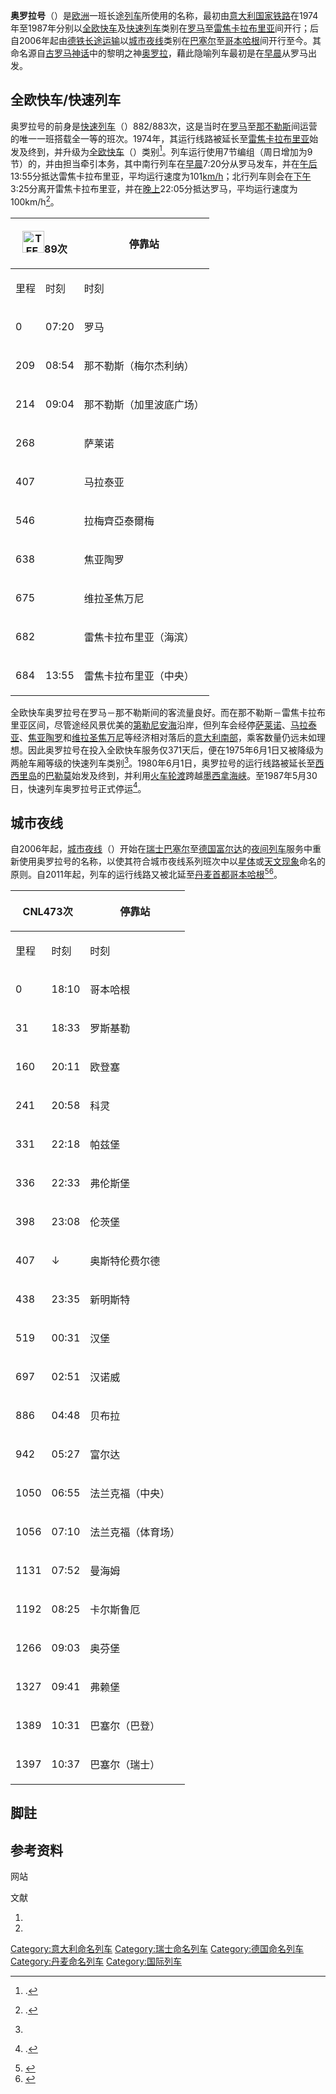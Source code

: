 {{Infobox rail service
| box_width       = 
| name            = 奥罗拉号
| logo            = 
| logo_width      = 
| image           = 
| image_width     = 
| caption         =   
| type            = [[全欧快车|全欧快车]]（1974–1975）<br>[[快速列车|快速列车]]（1975–1987）<br>[[城市夜线|城市夜线]]（2006–)
| status          =  
| locale          = {{ITA}}、{{SUI}}、<br>{{GER}}、{{DEN}}
| predecessor     =
| first           = {{start date|1974|05|26|df=y}}
| last            = 
| successor       = 
| operator        = [[德国铁路|德国铁路]]
| formeroperator  = [[意大利国家铁路|意大利国家铁路]] 
| ridership       = 
| start           = [[罗马特米尼车站|罗马特米尼车站]]/[[巴塞尔瑞士车站|巴塞尔瑞士车站]]
| stops           = 
| end             ={{link-it|雷焦卡拉布里亚中央车站|Stazione di Reggio di Calabria Centrale}}/<br>[[巴勒莫中央车站|巴勒莫中央车站]]/[[富尔达车站|富尔达车站]]/<br>[[哥本哈根中央车站|哥本哈根中央车站]]
| distance        = 
| journeytime     = 
| frequency       = 
| trainnumber     = 
| line_used       = 
| class           = 
| access          = 
| seating         = 
| sleeping        = 
| autorack        = 
| catering        = 
| observation     =
| entertainment   = 
| baggage         = 
| otherfacilities = 
| stock           = 
| gauge           = {{railgauge|sg}}
| el              = 3000[[伏特|伏]][[直流电|直流电]]（意大利）<br>15千伏16⅔[[赫兹|赫兹]][[交流电|交流电]]（德国/瑞士）<br> 25千伏50赫兹交流电（丹麦）
| speed           = 
| owners          = 
| routenumber     = 
| map             = 
| map_state       =  
}}

'''奥罗拉号'''（{{lang-it|'''''Aurora'''''}}）是[[欧洲|欧洲]]一班长途[[列车|列车]]所使用的名称，最初由[[意大利国家铁路|意大利国家铁路]]在1974年至1987年分别以[[全欧快车|全欧快车]]及[[快速列车|快速列车]]类别在[[罗马|罗马]]至[[雷焦卡拉布里亚|雷焦卡拉布里亚]]间开行；后自2006年起由[[德铁长途运输|德铁长途运输]]以[[城市夜线|城市夜线]]类别在[[巴塞尔|巴塞尔]]至[[哥本哈根|哥本哈根]]间开行至今。其命名源自[[古罗马神话|古罗马神话]]中的黎明之神[[奥罗拉|奥罗拉]]，藉此隐喻列车最初是在[[早晨|早晨]]从罗马出发。

==全欧快车/快速列车==
奥罗拉号的前身是[[快速列车|快速列车]]（{{lang|it|Rapido}}）882/883次，这是当时在[[罗马|罗马]]至[[那不勒斯|那不勒斯]]间运营的唯一一班搭载全一等{{link-de|车厢等级|Wagenklasse}}的班次。1974年，其运行线路被延长至[[雷焦卡拉布里亚|雷焦卡拉布里亚]]始发及终到，并升级为[[全欧快车|全欧快车]]（{{lang|en|TEE}}）类别<ref group="註" name="p120">{{harvnb|Hajt|2001|p=120}}.</ref>。列车运行使用7节编组（周日增加为9节）的{{link-it|意大利大舒适型车厢|Carrozze FS tipo Gran Confort}}，并由{{link-it|意大利国家铁路E444型电力机车|Locomotiva FS E.444}}担当牵引本务，其中南行列车在[[早晨|早晨]]7:20分从罗马发车，并在[[中午|午后]]13:55分抵达雷焦卡拉布里亚，平均运行速度为101[[km/h|km/h]]；北行列车则会在[[下午|下午]]3:25分离开雷焦卡拉布里亚，并在[[晚上|晚上]]22:05分抵达罗马，平均运行速度为100km/h<ref group="註">{{harvnb|Mertens|Malaspina|2007|p=352}}.</ref>。

{| class="wikitable"
! colspan="2"|[[File:TEE.png|35px]]89次
! rowspan="2"|停靠站
! colspan="2"|[[File:TEE.png|35px]]88次
|-
!里程!!时刻!!时刻!!里程
|-
|0||07:20||{{flagicon|ITA}} 罗马||22:05||684
|-
|209||08:54||{{flagicon|ITA}} 那不勒斯（梅尔杰利纳）||20:21||475
|-
|214||09:04||{{flagicon|ITA}} 那不勒斯（加里波底广场）||20:11||470
|-
|268||||{{flagicon|ITA}} 萨莱诺||||416
|-
|407||||{{flagicon|ITA}} 马拉泰亚||||277
|-
|546||||{{flagicon|ITA}} 拉梅齊亞泰爾梅||||138
|-
|638||||{{flagicon|ITA}} 焦亚陶罗||||46
|-
|675||||{{flagicon|ITA}} 维拉圣焦万尼||||9
|-
|682||||{{flagicon|ITA}} 雷焦卡拉布里亚（海滨）||||2
|-
|684||13:55||{{flagicon|ITA}} 雷焦卡拉布里亚（中央）||15:25||0
|}

全欧快车奥罗拉号在罗马－那不勒斯间的客流量良好。而在那不勒斯－雷焦卡拉布里亚区间，尽管途经风景优美的[[第勒尼安海|第勒尼安海]]沿岸，但列车会经停[[萨莱诺|萨莱诺]]、[[马拉泰亚|马拉泰亚]]、[[焦亚陶罗|焦亚陶罗]]和[[维拉圣焦万尼|维拉圣焦万尼]]等经济相对落后的[[意大利南部|意大利南部]]，乘客数量仍远未如理想。因此奥罗拉号在投入全欧快车服务仅371天后，便在1975年6月1日又被降级为两舱车厢等级的快速列车类别<ref group="註" name="p120"/>。1980年6月1日，奥罗拉号的运行线路被延长至[[西西里岛|西西里岛]]的[[巴勒莫|巴勒莫]]始发及终到，并利用[[火车轮渡|火车轮渡]]跨越[[墨西拿海峡|墨西拿海峡]]。至1987年5月30日，快速列车奥罗拉号正式停运<ref group="註">{{harvnb|Mertens|Malaspina|2007|p=353}}.</ref>。

==城市夜线==
自2006年起，[[城市夜线|城市夜线]]（{{lang|en|CNL}}）开始在[[瑞士|瑞士]][[巴塞尔|巴塞尔]]至[[德国|德国]][[富尔达|富尔达]]的[[夜间列车|夜间列车]]服务中重新使用奥罗拉号的名称，以使其符合城市夜线系列班次中以[[星体|星体]]或[[天文现象|天文现象]]命名的原则。自2011年起，列车的运行线路又被北延至[[丹麦|丹麦]][[首都|首都]][[哥本哈根|哥本哈根]]<ref>{{de}}{{cite web|url=http://grahnert.de/fernbahn/datenbank/suche/index.php?fahrplan_jahr=2012&zug_gattung=CNL&fv_suche_zugnamen=Suchen&zug_id=20120100473|title=CNL 473 Aurora|work=Datenbank Fernverkehr|accessdate=2013-11-04|archive-date=2016-03-09|archive-url=https://web.archive.org/web/20160309050142/http://grahnert.de/fernbahn/datenbank/suche/index.php?fahrplan_jahr=2012&zug_gattung=CNL&fv_suche_zugnamen=Suchen&zug_id=20120100473|dead-url=no}}</ref><ref>{{de}}{{cite web|url=http://grahnert.de/fernbahn/datenbank/suche/index.php?fahrplan_jahr=2012&zug_gattung=CNL&fv_suche_zugnamen=Suchen&zug_id=20120100472|title=CNL 472 Aurora|work=Datenbank Fernverkehr|accessdate=2013-11-04|archive-date=2016-03-08|archive-url=https://web.archive.org/web/20160308002230/http://grahnert.de/fernbahn/datenbank/suche/index.php?fahrplan_jahr=2012&zug_gattung=CNL&fv_suche_zugnamen=Suchen&zug_id=20120100472|dead-url=no}}</ref>。

{| class="wikitable"
! colspan="2"|CNL473次
! rowspan="2"|停靠站
! colspan="2"|CNL472次
|-
!里程!!时刻!!时刻!!里程
|-
|0||18:10||{{flagicon|DEN}} 哥本哈根||10:07||1397
|-
|31||18:33||{{flagicon|DEN}} 罗斯基勒||09:46||1366
|-
|160||20:11||{{flagicon|DEN}} 欧登塞||08:37||1237
|-
|241||20:58||{{flagicon|DEN}} 科灵||07:47||1156
|-
|331||22:18||{{flagicon|DEN}} 帕兹堡||06:32||1066
|-
|336||22:33||{{flagicon|GER}} 弗伦斯堡||05:55||1061
|-
|398||23:08||{{flagicon|GER}} 伦茨堡||↑||999
|-
|407||↓||{{flagicon|GER}} 奥斯特伦费尔德||05:12||990
|-
|438||23:35||{{flagicon|GER}} 新明斯特||04:52||959
|-
|519||00:31||{{flagicon|GER}} 汉堡||04:06||878
|-
|697||02:51||{{flagicon|GER}} 汉诺威||02:36||700
|-
|886||04:48||{{flagicon|GER}} 贝布拉||↑||511
|-
|942||05:27||{{flagicon|GER}} 富尔达||23:43||455
|-
|1050||06:55||{{flagicon|GER}} 法兰克福（中央）||22:19||347
|-
|1056||07:10||{{flagicon|GER}} 法兰克福（体育场）||↑||341
|-
|1131||07:52||{{flagicon|GER}} 曼海姆||21:04||266
|-
|1192||08:25||{{flagicon|GER}} 卡尔斯鲁厄||20:35||205
|-
|1266||09:03||{{flagicon|GER}} 奥芬堡||19:54||131
|-
|1327||09:41||{{flagicon|GER}} 弗赖堡||19:15||70
|-
|1389||10:31||{{flagicon|SUI}} 巴塞尔（巴登）||18:34||8
|-
|1397||10:37||{{flagicon|SUI}} 巴塞尔（瑞士）||18:26||0
|}

==脚註==
{{refbegin|2}}
{{NoteFoot}}
{{refend}}

==参考资料==
;网站
{{reflist}}

;文献
{{refbegin}}
# {{fr}}{{citation | first= Maurice |last=Mertens|first2=Jean-Pierre |last2=Malaspina | title= ''La Légende des Trans Europ Express'' | publisher= LR Presse | location= Vannes | year= 2007 | ISBN= 978-29-036514-5-9 | id= TEEFR}}
# {{de}}{{citation | first= Jörg |last=Hajt | title= ''Das grosse TEE-Buch'' | publisher= Heel | location =Bonn/Königswinter | year= 2001 | ISBN= 3-89365-948-X | id= Hajt}}
{{refend}}

{{全欧快车列车|state = expanded}}

{{DEFAULTSORT:Aurora}}
[[Category:意大利命名列车|Category:意大利命名列车]]
[[Category:瑞士命名列车|Category:瑞士命名列车]]
[[Category:德国命名列车|Category:德国命名列车]]
[[Category:丹麦命名列车|Category:丹麦命名列车]]
[[Category:国际列车|Category:国际列车]]